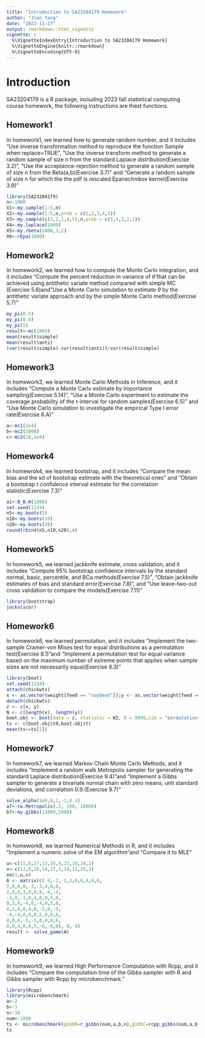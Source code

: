 ```yaml
---
title: "Introduction to SA23204179 Homework"
author: "Jian Yang"
date: "2023-11-27"
output: rmarkdown::html_vignette
vignette: >
  %\VignetteIndexEntry{Introduction to SA23204179 Homework}
  %\VignetteEngine{knitr::rmarkdown}
  %\VignetteEncoding{UTF-8}
---
```


# Introduction

SA23204179 is a R package, including 2023 fall statistical computing course homework, the following instructions are thest functions.


## Homework1


In homework1, we learned how to generate random number, and it includes “Use inverse transformation method to reproduce the function Sample when replace=TRUE”, “Use the inverse transform method to generate a random sample of size n from the standard Laplace distribution(Exercise 3.2)”, “Use the acceptance-rejection method to generate a random sample of size n from the Beta(a,b)(Exercise 3.7)” and “Generate a random sample of size n for which the the pdf is rescaled Epanechnikov kernel(Exercise 3.9)”

```r
library(SA23204179)
n<-1000
X1<-my.sample(1:5,n)
X2<-my.sample(1:5,n,prob = c(1,2,3,4,5))
X3<-my.sample(c(3,2,1,4,5),n,prob = c(5,4,3,2,1))
X4<-my.laplace(1000)
X5<-my.rbeta(1000,3,2)
X6<-rEpa(1000)
```

## Homework2

In homework2, we learned how to compute the Monte Carlo integration, and it includes “Compute the percent reduction in variance of $\hat{\theta}$ that can be achieved using antithetic variate method compared with simple MC (Exercise 5.6)and”Use a Monte Carlo simulation to estimate $\theta$ by the antithetic variate approach and by the simple Monte Carlo method(Exercise 5.7)”

```r
my_pi(0.5)
my_pi(0.8)
my_pi(1)
result<-mc(1000)
mean(result$simple)
mean(result$anti)
(var(result$simple)-var(result$anti))/var(result$simple)
```




## Homework3

In homework3, we learned Monte Carlo Methods in Inference, and it includes “Compute a Monte Carlo estimate by importance sampling(Exercise 5.14)”, “Use a Monte Carlo experiment to estimate the coverage probability of the t-interval for random samples(Exercise 6.5)” and “Use Monte Carlo simulation to investigate the empirical Type I error rate(Exercise 6.A)”

```r
a<-mc1(1e4)
b<-mc2(2000)
c<-mc3(20,1e4)
```



## Homework4

In homewrok4, we learned bootstrap, and it includes “Compare the mean bias and the sd of bootstrap estimate with the theoretical ones” and “Obtain a bootstrap t confidence interval estimate for the correlation statistic(Exercise 7.3)”


```r
a1<-B_B.H(1000)
set.seed(1234)
n5<-my.boots(5)
n10<-my.boots(10)
n20<-my.boots(20)
round(rbind(n5,n10,n20),4)
```



## Homework5

In homework5, we learned jackknife estimate, cross validation, and it includes “Compute 95% bootstrap confidence intervals by the standard normal, basic, percentile, and BCa methods(Exercise 7.5)”, “Obtain jackknife estimates of bias and standard error(Exercise 7.8)”, and “Use leave-two-out cross validation to compare the models(Exercise 7.11)”

```r
library(bootstrap)
jackn(scor)
```




## Homework6

In homework6, we learned permutation, and it includes “Implement the two-sample Cramer-von Mises test for equal distributions as a permutation test(Exercise 8.1)”and “Implement a permutation test for equal variance based on the maximum number of extreme points that applies when sample sizes are not necessarily equal(Exercise 8.3)”

```r
library(boot)
set.seed(1234)
attach(chickwts)
x <- as.vector(weight[feed == "soybean"]);y <- as.vector(weight[feed == "linseed"])
detach(chickwts)
z <- c(x, y)
N <- c(length(x), length(y))
boot.obj <- boot(data = z, statistic = W2, R = 9999,sim = "permutation", sizes = N)
ts <- c(boot.obj$t0,boot.obj$t)
mean(ts>=ts[1])
```


## Homework7

In homework7, we learned Markov Chain Monte Carlo Methods, and it includes “Implement a random walk Metropolis sampler for generating the standard Laplace distribution(Exercise 9.4)”and “Implement a Gibbs sampler to generate a bivariate normal chain with zero means, unit standard deviations, and correlation 0.9.(Exercise 9.7)”

```r
solve_alpha(1e6,0,1,-1,0.1)
a7<-rw.Metropolis(.5, 100, 10000)
b7<-my.gibbs(15000,5000)
```


## Homework8

In homework8, we learned Numerical Methods in R, and it includes “Implement a numeric solve of the EM algorithm”and “Compare it to MLE”

```r
u<-c(11,8,27,13,16,0,23,10,24,2)
v<-c(12,9,28,14,17,1,24,11,25,3)
em(1,u,v)
A <- matrix(c( 0,-2,-2,3,0,0,4,0,0,
2,0,0,0,-3,-3,4,0,0,
2,0,0,3,0,0,0,-4,-4,
-3,0,-3,0,4,0,0,5,0,
0,3,0,-4,0,-4,0,5,0,
0,3,0,0,4,0,-5,0,-5,
-4,-4,0,0,0,5,0,0,6,
0,0,4,-5,-5,0,0,0,6,
0,0,4,0,0,5,-6,-6,0), 9, 9)
result <- solve_game(A)
```

## Homework9

In homework9, we learned High Performance Computation with Rcpp, and it includes “Compare the computation time of the Gibbs sampler with R and Gibbs sampler with Rcpp by microbenchmark.”

```r
library(Rcpp)
library(microbenchmark)
a<-2
b<-3
n<-10
num<-1000
ts <- microbenchmark(gibbR=r_gibbs(num,a,b,n),gibbC=rcpp_gibbs(num,a,b,n))
ts
```


